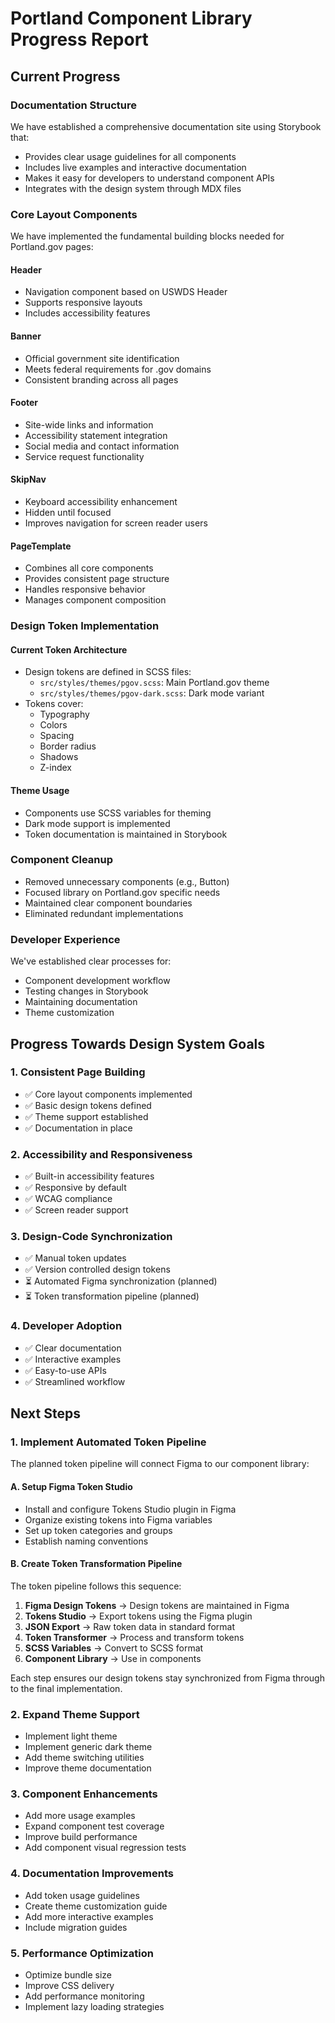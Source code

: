 
<Meta title="Documentation/Progress" />

# Portland Component Library Progress Report

## Current Progress

### Documentation Structure
We have established a comprehensive documentation site using Storybook that:
- Provides clear usage guidelines for all components
- Includes live examples and interactive documentation
- Makes it easy for developers to understand component APIs
- Integrates with the design system through MDX files

### Core Layout Components
We have implemented the fundamental building blocks needed for Portland.gov pages:

#### Header
- Navigation component based on USWDS Header
- Supports responsive layouts
- Includes accessibility features

#### Banner
- Official government site identification
- Meets federal requirements for .gov domains
- Consistent branding across all pages

#### Footer
- Site-wide links and information
- Accessibility statement integration
- Social media and contact information
- Service request functionality

#### SkipNav
- Keyboard accessibility enhancement
- Hidden until focused
- Improves navigation for screen reader users

#### PageTemplate
- Combines all core components
- Provides consistent page structure
- Handles responsive behavior
- Manages component composition

### Design Token Implementation

#### Current Token Architecture
- Design tokens are defined in SCSS files:
  - `src/styles/themes/pgov.scss`: Main Portland.gov theme
  - `src/styles/themes/pgov-dark.scss`: Dark mode variant
- Tokens cover:
  - Typography
  - Colors
  - Spacing
  - Border radius
  - Shadows
  - Z-index

#### Theme Usage
- Components use SCSS variables for theming
- Dark mode support is implemented
- Token documentation is maintained in Storybook

### Component Cleanup
- Removed unnecessary components (e.g., Button)
- Focused library on Portland.gov specific needs
- Maintained clear component boundaries
- Eliminated redundant implementations

### Developer Experience
We've established clear processes for:
- Component development workflow
- Testing changes in Storybook
- Maintaining documentation
- Theme customization

## Progress Towards Design System Goals

### 1. Consistent Page Building
- ✅ Core layout components implemented
- ✅ Basic design tokens defined
- ✅ Theme support established
- ✅ Documentation in place

### 2. Accessibility and Responsiveness
- ✅ Built-in accessibility features
- ✅ Responsive by default
- ✅ WCAG compliance
- ✅ Screen reader support

### 3. Design-Code Synchronization
- ✅ Manual token updates
- ✅ Version controlled design tokens
- ⏳ Automated Figma synchronization (planned)
- ⏳ Token transformation pipeline (planned)

### 4. Developer Adoption
- ✅ Clear documentation
- ✅ Interactive examples
- ✅ Easy-to-use APIs
- ✅ Streamlined workflow

## Next Steps

### 1. Implement Automated Token Pipeline
The planned token pipeline will connect Figma to our component library:

#### A. Setup Figma Token Studio
- Install and configure Tokens Studio plugin in Figma
- Organize existing tokens into Figma variables
- Set up token categories and groups
- Establish naming conventions

#### B. Create Token Transformation Pipeline

The token pipeline follows this sequence:

1. **Figma Design Tokens** → Design tokens are maintained in Figma
2. **Tokens Studio** → Export tokens using the Figma plugin
3. **JSON Export** → Raw token data in standard format
4. **Token Transformer** → Process and transform tokens
5. **SCSS Variables** → Convert to SCSS format
6. **Component Library** → Use in components

Each step ensures our design tokens stay synchronized from Figma through to the final implementation.

### 2. Expand Theme Support
- Implement light theme
- Implement generic dark theme
- Add theme switching utilities
- Improve theme documentation

### 3. Component Enhancements
- Add more usage examples
- Expand component test coverage
- Improve build performance
- Add component visual regression tests

### 4. Documentation Improvements
- Add token usage guidelines
- Create theme customization guide
- Add more interactive examples
- Include migration guides

### 5. Performance Optimization
- Optimize bundle size
- Improve CSS delivery
- Add performance monitoring
- Implement lazy loading strategies 